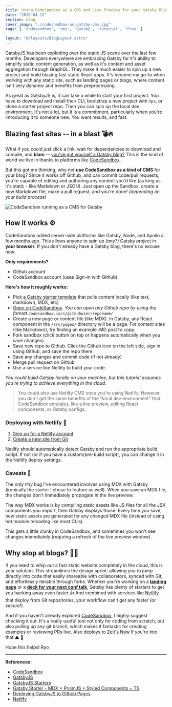 ```yaml
---
title: Using CodeSandbox as a CMS and Live Preview for your Gatsby Blog
date: "2019-04-12"
section: blog
cover_image: "./codesandbox-as-gatsby-cms.jpg"
tags: [ 'codesandbox', 'cms', 'gatsby', 'tutorial', 'free' ]

layout: "@/layouts/BlogLayout.astro"
---
```


GatsbyJS has been exploding over the static JS scene over the last few months. Developers everywhere are embracing Gatsby for it's ability to simplify static content generation, as well as it's content and asset aggregation through GraphQL. They make it much easier to spin up a new project and build blazing fast static React apps. It's become my go-to when working with any static site, such as landing pages or blogs, where content isn't very dynamic and benefits from preprocessing.

As great as GatsbyJS is, it can take a while to start your first project. You have to download and install their CLI, bootstrap a new project with `npx`, or clone a starter project repo. Then you can spin up the local dev environment. It's not a lot, but it is a commitment, particularly when you're introducing it to someone new. You want results, and fast.

## Blazing fast sites -- in a blast 💣🔥

What if you could just click a link, wait for dependencies to download and compile, and **blam** -- [you've got yourself a Gatsby blog?](http://codesandbox.io/s/github/gatsbyjs/gatsby-starter-blog) This is the kind of world we live in thanks to platforms like [CodeSandbox](http://codesandbox.io).

But this got me thinking, why not **use CodeSandbox as a kind of CMS** for your blog? Since it works off Github, and can commit code/pull requests, you're capable of editing and authoring any content you'd like (as long as it's static - like Markdown or JSON). Just open up the Sandbox, create a new Markdown file, make a pull request, and you're done! *(depending on your build process)*

![CodeSandbox running as a CMS for Gatsby](./codesandbox-gatsby-mdx-typescript-starter.png)

## How it works ⚙️

CodeSandbox added server-side platforms like Gatsby, Node, and Apollo a few months ago. This allows anyone to spin up *(any?)* Gatsby project in **your browser**. If you don't already have a Gatsby blog, there's no excuse now.

**Only requirements?**

* Github account
* CodeSandbox account (uses Sign-in with Github)

**Here's how it roughly works:**

* Pick [a Gatsby starter template](https://www.gatsbyjs.org/starters/) that pulls content locally (like text, markdown, MDX, etc)
* [Open on CodeSandbox](https://codesandbox.io/s/github/tylergreulich/gatsby-typescript-mdx-prismjs-starter). *You can open any Github repo by using the format `codesandbox.io/s/githubuser/reponame/`*
* Create a new page or content file (like MDX). In Gatsby, any React component in the `/src/pages/` directory will be a page. For content sites (like Markdown), try finding an example .MD post to copy.
* Fork sandbox (click button on top or happens automatically when you save changes).
* Save new repo to Github. Click the Github icon on the left side, sign in using Github, and save the repo there.
* Save any changes and commit code (if not already)
* Merge pull request on Github
* Use a service like Netlify to build your code. 

*You could build Gatsby locally on your machine, but this tutorial assumes you're trying to achieve everything in the cloud.*

> You could also use Netlify CMS once you're using Netlify. However, you don't get the same benefits of the "local dev environment" that CodeSandbox emulates, like a live preview, editing React components, or Gatsby configs.

### Deploying with Netlify 🚀

1. [Sign up for a Netlify account](https://app.netlify.com/signup)
1. [Create a new site from Git](https://app.netlify.com/start)

Netlify should automatically detect Gatsby and run the appropriate build script. If not (or if you have a custom/pre-build script), you can change it in the Netlify deploy settings.

### Caveats 🐛

The only *tiny* bug I've encountered involves using MDX with Gatsby (ironically the starter I chose to feature as well). When you save an MDX file, the changes don't immediately propogate in the live preview. 

The way MDX works is by compiling static assets like JS files for all the JSX components you import, then Gatsby displays those. Every time you save, new static assets are generated for any changed MDX file (instead of using hot module reloading like most CLIs). 

This gets a little clunky in CodeSandbox, and sometimes you won't see changes immediately (requring a refresh of the live preview window).

## Why stop at blogs? 👨‍💻

If you need to whip out a fast static website completely in the cloud, this is your solution. This streamlines the design sprint: allowing you to jump directly into code that easily shareable with collaborators, synced with Git, and effortlessly iterable through forks. Whether you're working on a **[landing page](https://www.gatsbyjs.org/starters/gillkyle/gatsby-starter-landing-page/)** or a **[deck for your next conf talk](https://www.gatsbyjs.org/starters/fabe/gatsby-starter-deck/)**, Gatsby has plenty of starters to get you hacking away even faster 👍 And combined with services like [Netlify](http://netlify.com) that deploy from Git repositories, your workflow can't get any faster *(or secure!)*.

And if you haven't already explored [CodeSandbox](http://codesandbox.io), I highly suggest checking it out. It's a really useful tool not only for coding from scratch, but also pulling up any git branch, which makes it fantastic for creating examples or reviewing PRs live. Also deploys to [Zeit's Now](https://zeit.co/now) if you're into that ▲ 🌚

Hope this helps!
Ryo

***

**References:**

* [CodeSandbox](http://codesandbox.io)
* [GatsbyJS](http://gatsbyjs.org)
* [GatsbyJS Starters](https://www.gatsbyjs.org/starters/)
* [Gatsby Starter - MDX + PrismJS + Styled Components + TS](https://codesandbox.io/s/github/tylergreulich/gatsby-typescript-mdx-prismjs-starter)
* [Deploying GatsbyJS to Github Pages](https://www.gatsbyjs.org/docs/how-gatsby-works-with-github-pages/)
* [Netlify](http://netlify.com)
